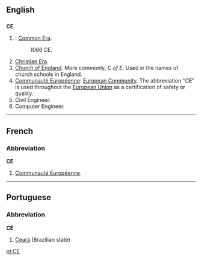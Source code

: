 ==English==
==={{initialism}}===
'''CE'''

#{{time}}: [[Common Era]].
#:''1066 CE''. 
#[[Christian Era]].
#[[Church of England]]. More commonly, ''C of E''. Used in the names of church schools in England.
#[[Communauté Européenne]]: [[European Community]]. The abbreviation "CE" is used throughout the [[European Union]] as a certification of safety or quality.
#Civil Engineer.
#Computer Engineer.


----
==French==
===Abbreviation===
'''CE'''
#[[Communauté Européenne]].


----
==Portuguese==
===Abbreviation===
'''CE'''
#[[Ceará]] (Brazilian state)

[[pt:CE]]